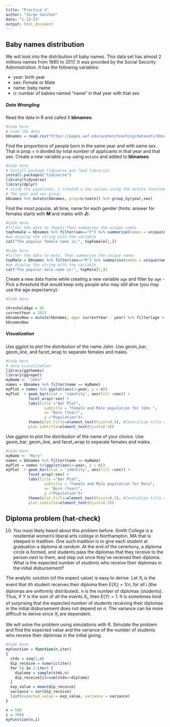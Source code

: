```yaml
---
title: "Practice 1"
author: "Jorge Sanchez"
date: "1-13-23"
output: html_document
---
```


## Baby names distribution 
We will look into the distribution of baby names.
This data set has almost 2 millions names from 1880 to 2017. It was provided by the Social Security Administration. It has the following variables:

- year: birth year
- sex: Female or Male 
- name: baby name
- n: number of babies named "name" in that year with that sex

##### Data Wrangling
Read the data in R and called it **bbnames**:

```r
#Code here
# Load the data
bbnames = read.csv("https://pages.uwf.edu/acohen/teaching/datasets/bbnames.csv")
```

Find the proportions of people born in the same year and with same sex. That is prop = n divided by total number of applicants in that year and that sex. Create a new variable `prop` using `mutate` and added to **bbnames**:

```r
#Code here
# Install package Tidyverse and load libraries
install.packages("tidyverse")
library(tidyverse)
library(dplyr)
# using the pipelines, i created a new column using the mutate function , then declare variable , finally create 
# the year and sex group
bbnames %>% mutate(bbnames, prop=n/sum(n)) %>% group_by(year,sex)
```

Find the most popular, all time, name for each gender (hints: answer for females starts with **M** and males with **J**):


```r
#Code here
#filter the data to female Then summaries the unique names
topFemale = bbnames %>% filter(sex=="F") %>% summarise(names = unique(name))
#we display the string with the variable
cat("The popular female name is:", topFemale[1,])
```

```r
#Code here
#filter the data to male. Then summaries the unique names
topMale = bbnames %>% filter(sex=="M") %>% summarise(names = unique(name))
#we display the string with the variable
cat("The popular male name is:", topMale[1,])
```
Create a new data frame while creating a new variable `age` and filter by `age` - Pick a threshold that would keep only people who may still alive (you may use the age expectancy):

```r
#Code here

thresholdAge = 85
currentYear = 2023
bbnamesNew = mutate(bbnames, age= currentYear - year) %>% filter(age <= thresholdAge )
bbnamesNew
```

##### Visualization

Use ggplot to plot the distribution of the name *John*. Use geom_bar, geom_line, and facet_wrap to separate females and males.
```r
#Code here
# data visualization
library(ggthemes)
library(ggrepel)
myName <- "John"
names = bbnames %>% filter(name == myName)
myPlot = names %>% ggplot(aes(x=year, y = n)) 
myPlot  + geom_bar(stat = 'identity', aes(fill =sex)) +
          facet_wrap(~sex) +
          labs(title ="Bar Plot",
                 subtitle = "Female and Male population for John ",
                 x= "Born (Year)",
                 y ="Population")+
          theme(plot.title=element_text(hjust=0.5), #Centralize title and sub-title
          plot.subtitle=element_text(hjust=0.5))

```

Use ggplot to plot the distribution of the name of your choice. Use geom_bar, geom_line, and facet_wrap to separate females and males.
```r
#Code here
myName <- "Mary"
names = bbnames %>% filter(name == myName)
myPlot = names %>%ggplot(aes(x=year, y = n)) 
myPlot  + geom_bar(stat = 'identity', aes(fill =sex)) +
          facet_wrap(~sex) +
          labs(title ="Bar Plot",
                 subtitle = "Female and Male population for Mary",
                 x= "Born (Year)",
                 y ="Population")+
          theme(plot.title=element_text(hjust=0.5), #Centralize title and sub-title
          plot.subtitle=element_text(hjust=0.5))
```


## Diploma problem (hat-check)
10. You most likely heard about this problem before. Smith College is a residential women's liberal arts college in Northampton, MA that is steeped in tradition. One such tradition is to give each student at graduation a diploma at random. At the end of the ceremony, a diploma circle is formed, and students pass the diplomas that they receive to the person next to them, and step out once they've received their diploma. What is the expected number of students who receive their diplomas in the initial disbursement?

The analytic solution (of the expect value) is easy to derive. Let $X_i$ is the event that $ith$ student receives their diploma then $E(X_i)=1/n$, for all i (the diplomas are uniformly distributed). n is the number of diplomas (students). Thus, if $Y$ is the sum of all the events $X_i$, then $E(Y)=1$. It is sometimes kind of surprising that the expected number of students receiving their diplomas in the initial disbursement does not depend on $n$. The variance can be more difficult to derive since $X_i$ are dependent.

We will solve the problem using simulations with R. Simulate the problem and find the expected value and the variance of the number of students who receive their diplomas in the initial giving.

```r
#Code here
myFunction = function(n,iter)
{
  stds = seq(1,n)
  dip_receive = numeric(iter)
  for (i in 1:iter) {
    diploma = sample(stds,n)
    dip_receive[i]=sum(stds==diploma)
  }
  exp_value = mean(dip_receive)
  variance = var(dip_receive)
  list(expected_value = exp_value, variance = variance)
}

n = 500
i = 7000
myFunction(n,i) 
```
